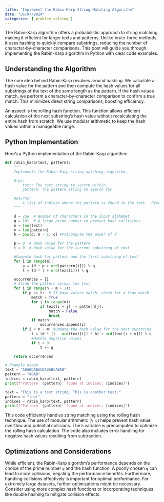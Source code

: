 ```yaml
---
title: "Implement the Rabin-Karp String Matching Algorithm"
date: "06/07/2024"
categories: [ problem-solving ]
---
```


The Rabin-Karp algorithm offers a probabilistic approach to string matching, making it efficient for larger texts and patterns.  Unlike brute-force methods, it uses hashing to quickly compare substrings, reducing the number of character-by-character comparisons. This post will guide you through implementing the Rabin-Karp algorithm in Python with clear code examples.

## Understanding the Algorithm

The core idea behind Rabin-Karp revolves around hashing.  We calculate a hash value for the pattern and then compute the hash values for all substrings of the text of the same length as the pattern. If the hash values match, we perform a character-by-character comparison to confirm a true match. This minimizes direct string comparisons, boosting efficiency.

An aspect is the rolling hash function. This function allows efficient calculation of the next substring's hash value without recalculating the entire hash from scratch. We use modular arithmetic to keep the hash values within a manageable range.

## Python Implementation

Here's a Python implementation of the Rabin-Karp algorithm:


```python
def rabin_karp(text, pattern):
    """
    Implements the Rabin-Karp string matching algorithm.

    Args:
        text: The text string to search within.
        pattern: The pattern string to search for.

    Returns:
        A list of indices where the pattern is found in the text.  Returns an empty list if no matches are found.
    """

    d = 256  # Number of characters in the input alphabet
    q = 101  # A large prime number to prevent hash collisions
    n = len(text)
    m = len(pattern)
    h = pow(d, m - 1, q) #Precompute the power of d

    p = 0  # Hash value for the pattern
    t = 0  # Hash value for the current substring of text

    #Compute hash for pattern and the first substring of text
    for i in range(m):
        p = (d * p + ord(pattern[i])) % q
        t = (d * t + ord(text[i])) % q

    occurrences = []
    # Slide the pattern across the text
    for i in range(n - m + 1):
        if p == t:  # If hash values match, check for a true match
            match = True
            for j in range(m):
                if text[i + j] != pattern[j]:
                    match = False
                    break
            if match:
                occurrences.append(i)
        if i < n - m: #Update the hash value for the next substring
            t = (d * (t - ord(text[i]) * h) + ord(text[i + m])) % q
            #Handle negative values
            if t < 0:
                t += q

    return occurrences

# Example usage
text = "ABABDABACDABABCABAB"
pattern = "ABAB"
indices = rabin_karp(text, pattern)
print(f"Pattern '{pattern}' found at indices: {indices}")

text = "This is a test string. This is another test."
pattern = "test"
indices = rabin_karp(text, pattern)
print(f"Pattern '{pattern}' found at indices: {indices}")

```

This code efficiently handles string matching using the rolling hash technique. The use of modular arithmetic (`% q`) helps prevent hash value overflow and potential collisions.  The `h` variable is precomputed to optimize the rolling hash calculation.  The code also includes error handling for negative hash values resulting from subtraction.


## Optimizations and Considerations

While efficient, the Rabin-Karp algorithm's performance depends on the choice of the prime number `q` and the hash function. A poorly chosen `q` can lead to more collisions, negating the performance benefits.  Furthermore, handling collisions effectively is important for optimal performance. For extremely large datasets, further optimizations might be necessary. Consider using more complex hash functions or incorporating techniques like double hashing to mitigate collision effects.

